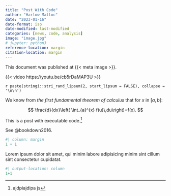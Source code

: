 ```yaml
---
title: "Post With Code"
author: "Harlow Malloc"
date: "2023-01-16"
date-format: iso
date-modified: last-modified
categories: [news, code, analysis]
image: "image.jpg"
# jupyter: python3
reference-location: margin
citation-location: margin
---
```



This document was published at {{< meta image >}}.

{{< video https://youtu.be/cb5rDaMAP3U >}}

`r paste(stringi::stri_rand_lipsum(2, start_lipsum = FALSE), collapse = '\n\n')`

::: {.column-margin}
We know from *the first fundamental theorem of calculus* that for $x$ in $[a, b]$:

$$
\frac{d}{dx}\left( \int_{a}^{x} f(u)\,du\right)=f(x).
$$

:::

This is a post with executable code.[^1]

[^1]: ajdpiajdipa js

See @bookdown2016.

```r
#| column: margin
1 + 1
```

Lorem ipsum dolor sit amet, qui minim labore adipisicing minim sint cillum sint consectetur cupidatat.

```r
#| output-location: column
1+1
```
